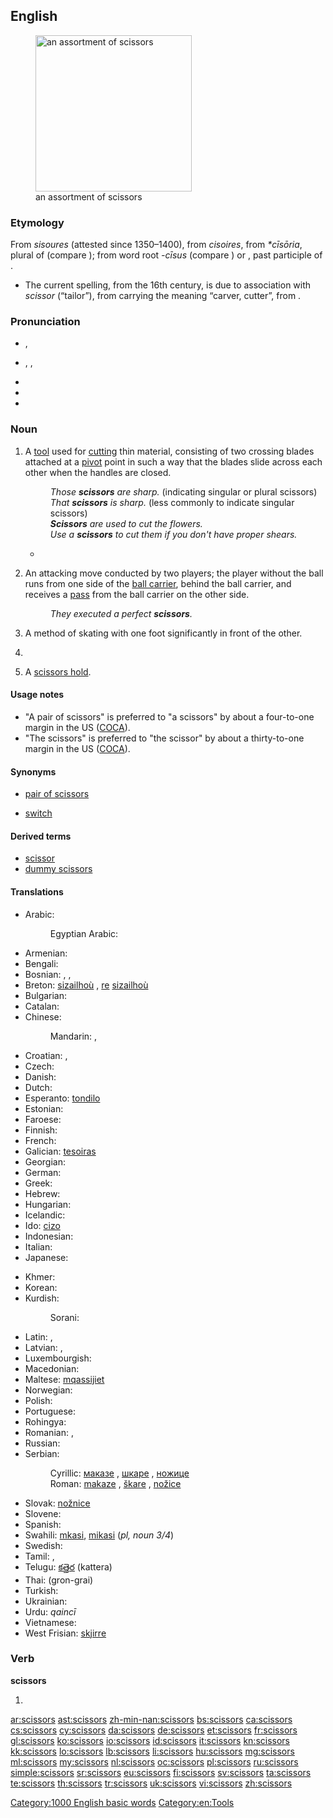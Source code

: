 ==English==
[[Image:Nozyczki4.jpg|thumb|right|250px|an assortment of scissors]]

===Etymology===
From {{etyl|enm}} ''sisoures'' (attested since 1350–1400), from {{etyl|fro}} ''cisoires'', from {{etyl|VL.}} ''*cīsōria'', plural of {{etyl|LL.}} {{term|cīsōrium||cutting tool}} (compare {{term|chisel}}); from {{etyl|la}} word root ''-cīsus'' (compare {{term|excise}}) or {{term|cæsus}}, past participle of {{term|cædere||to cut}}.
* The current spelling, from the 16th century, is due to association with {{etyl|ML.}} ''scissor'' (“tailor”), from {{etyl|la}} carrying the meaning “carver, cutter”, from {{term|scindere||to split|lang=la}}.

===Pronunciation===
* {{a|RP}} {{IPA|/ˈsɪzəz/}}, {{X-SAMPA|/"sIz@z/}}
* {{a|US}} {{enPR|sĭzʹərz}}, {{IPA|/ˈsɪzɚz/}}, {{X-SAMPA|/"sIz@`z/}}
* {{audio|en-us-scissors.ogg|Audio (US)}}
* {{audio|En-uk-scissors.ogg|Audio (UK)}}
* {{rhymes|ɪzə(r)z}}

===Noun===
{{en-noun|scissors}}

# {{countable|plural in form|usually|with a plural verb}} A [[tool]] used for [[cut]]ting thin material, consisting of two crossing blades attached at a [[pivot]] point in such a way that the blades slide across each other when the handles are closed.
#: ''Those '''scissors''' are sharp.'' (indicating singular or plural scissors)
#: ''That '''scissors''' is sharp.'' (less commonly to indicate singular scissors)
#: '''''Scissors''' are used to cut the flowers.''
#: ''Use a '''scissors''' to cut them if you don't have proper shears.''
#* {{quote-news|title=Around the Garden|work=New York Times|date=Jun 22|year=1947|passage=Roses will last longer if a knife rather than a '''scissors''' is used to cut the blooms.}}
# {{countable|rugby}} An attacking move conducted by two players; the player without the ball runs from one side of the [[ball carrier]], behind the ball carrier, and receives a [[pass]] from the ball carrier on the other side.
#: ''They executed a perfect '''scissors'''.''
# {{countable|skating}} A method of skating with one foot significantly in front of the other.
# {{countable|gymnastics}} {{rfdef|lang=en}}
# {{countable|wrestling}} A [[scissors hold]].

====Usage notes====
* "A pair of scissors" is preferred to "a scissors" by about a four-to-one margin in the US ([[COCA]]).
* "The scissors" is preferred to "the scissor" by about a thirty-to-one margin in the US ([[COCA]]).

====Synonyms====
* {{sense|tool used for cutting}} [[pair of scissors]]
* {{sense|rugby}} [[switch]]

====Derived terms====
* [[scissor]]<!--attributive form and verb-->
* [[dummy scissors]]

====Translations====
{{trans-top|tool used for cutting}}
* Arabic: {{t-|ar|مقص|m|alt=مِقَصّ|tr=miqaSS}}
*: Egyptian Arabic: {{t-|ar|مقص|m|tr=maqaSS}}
* Armenian: {{t-|hy|մկրատ|tr=mkrat}}
* Bengali: {{tø|bn|কাঁচি|tr=kāṁci|sc=Beng}}
* Bosnian: {{t-|bs|makaze|f|p}}, {{t-|bs|škare|f|p}}, {{t-|bs|nožice|f|p}}
* Breton: [[sizailhoù]] {{f|p}}, [[re]] [[sizailhoù]]
* Bulgarian: {{t+|bg|ножица|f|tr=nožica}}
* Catalan: {{t+|ca|tisores|f|p}}
* Chinese:
*: Mandarin: {{t|zh|剪刀|tr=jiǎndāo|sc=Hani}}, {{t|zh|剪子|tr=jiǎnzǐ|sc=Hani}}
* Croatian: {{t+|hr|škare|f|p}}, {{t+|hr|nožice|f|p}}
* Czech: {{t+|cs|nůžky|f|p}}
* Danish: {{t|da|saks|c}}
* Dutch: {{t+|nl|schaar|f}}
* Esperanto: [[tondilo]]
* Estonian: {{t|et|käärid}}
* Faroese: {{t-|fo|saksur|m|xs=Faroese}}
* Finnish: {{t+|fi|sakset|p}}
* French: {{t+|fr|ciseaux|m|p}}
* Galician: [[tesoiras]] {{f|p}}
* Georgian: {{tø|ka|მაკრატელი|tr=makrateli|sc=Geor}}
* German: {{t+|de|Schere|f}}
* Greek: {{t+|el|ψαλίδι|n}}
* Hebrew: {{t+|he|מספריים|m|p|alt=מִסְפָּרַיִם|tr=misparáyim}}
* Hungarian: {{t+|hu|olló}}
* Icelandic: {{t+|is|skæri|n|p}}
* Ido: [[cizo]]
* Indonesian: {{t+|id|gunting|xs=Indonesian}}
* Italian: {{t+|it|forbici|f|p}}
* Japanese: {{t|ja|鋏|tr=はさみ, hasami}}
{{trans-mid}}
* Khmer: {{t|km|កន្ត្រៃ|tr=kon trai|sc=Khmr}}
* Korean: {{t|ko|가위|tr=gawi|sc=Kore}}
* Kurdish:
*: Sorani: {{t-|ku|مه‌قه‌س|sc=ku-Arab}}
* Latin: {{t-|la|axicia}}, {{t-|la|forfex}}
* Latvian: {{t|lv|dzirkles|f|p}}, {{t|lv|šķēres|f|p}}
* Luxembourgish: {{t|lb|Schéier|f}}
* Macedonian: {{t-|mk|ножици|f|p|tr=nóžici}}
* Maltese: [[mqassijiet]] {{m|p}}
* Norwegian: {{t|no|saks|m|f}}
* Polish: {{t+|pl|nożyczki|p}}
* Portuguese: {{t+|pt|tesoura|f|s}}
* Rohingya: {{tø|rhg|kesi}}
* Romanian: {{t-|ro|foarfece}}, {{t-|ro|foarfecă}}
* Russian: {{t+|ru|ножницы|f|p|tr=nóžnicy}}
* Serbian:
*: Cyrillic: [[маказе#Serbian|маказе]] {{f|p}}, [[шкаре]] {{f|p}}, [[ножице]] {{f|p}}
*: Roman: [[makaze#Serbian|makaze]] {{f|p}}, [[škare]] {{f|p}}, [[nožice]] {{f|p}}
* Slovak: [[nožnice]] {{f|p}}
* Slovene: {{t+|sl|škarje|f|p}}
* Spanish: {{t+|es|tijera|f|s}}
* Swahili: [[mkasi]], [[mikasi]] (''pl, noun 3/4'')
* Swedish: {{t+|sv|sax|s}}
* Tamil: {{t|ta|கத்திரி|tr=kattiri|xs=Tamil}}, {{t|ta|கத்தரிக்கோல்|tr=kattarikkol|xs=Tamil}}
* Telugu: [[కత్తెర]] (kattera)
* Thai: {{Thai|[[กรรไกร]]}} (gron-grai)
* Turkish: {{t+|tr|makas}}
* Ukrainian: {{t|uk|ножиці|f|p|tr=nóžici|sc=Cyrl}}
* Urdu: {{ur-Arab|[[قینچی]]}} ''qaincī''
* Vietnamese: {{t+|vi|kéo|xs=Vietnamese}}
* West Frisian: [[skjirre]]
{{trans-bottom}}

===Verb===
'''scissors'''

# {{third-person singular of|scissor}}

[[Category:1000 English basic words]]
[[Category:en:Tools]]

[[ar:scissors]]
[[ast:scissors]]
[[zh-min-nan:scissors]]
[[bs:scissors]]
[[ca:scissors]]
[[cs:scissors]]
[[cy:scissors]]
[[da:scissors]]
[[de:scissors]]
[[et:scissors]]
[[fr:scissors]]
[[gl:scissors]]
[[ko:scissors]]
[[io:scissors]]
[[id:scissors]]
[[it:scissors]]
[[kn:scissors]]
[[kk:scissors]]
[[lo:scissors]]
[[lb:scissors]]
[[li:scissors]]
[[hu:scissors]]
[[mg:scissors]]
[[ml:scissors]]
[[my:scissors]]
[[nl:scissors]]
[[oc:scissors]]
[[pl:scissors]]
[[ru:scissors]]
[[simple:scissors]]
[[sr:scissors]]
[[eu:scissors]]
[[fi:scissors]]
[[sv:scissors]]
[[ta:scissors]]
[[te:scissors]]
[[th:scissors]]
[[tr:scissors]]
[[uk:scissors]]
[[vi:scissors]]
[[zh:scissors]]